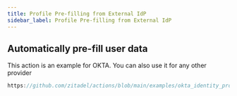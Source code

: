 ```yaml
---
title: Profile Pre-filling from External IdP
sidebar_label: Profile Pre-filling from External IdP
---
```


## Automatically pre-fill user data


<PrefillAction fields="specific fields like firstname, lastname and email verified" provider="your providers"/>

This action is an example for OKTA. You can also use it for any other provider
```js reference
https://github.com/zitadel/actions/blob/main/examples/okta_identity_provider.js
```
